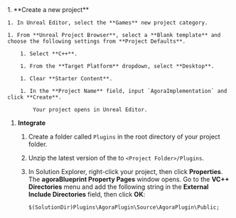 <PlatformWrapper platform="unreal">
1. **Create a new project**

    1. In Unreal Editor, select the **Games** new project category.

    1. From **Unreal Project Browser**, select a **Blank template** and choose the following settings from **Project Defaults**.

        1. Select **C++**.

        1. From the **Target Platform** dropdown, select **Desktop**.

        1. Clear **Starter Content**.

        1. In the **Project Name** field, input `AgoraImplementation` and click **Create**.

            Your project opens in Unreal Editor.

1. **Integrate <Vpd k="SDK" />**

    1. Create a folder called `Plugins` in the root directory of your project folder.

    1. Unzip the latest version of the [<Vpd k="SDK" />](/sdks) to `<Project Folder>/Plugins`.

    1. In Solution Explorer, right-click your project, then click **Properties**. The **agoraBlueprint Property Pages** window opens. Go to the **VC++ Directories** menu and add the following string in the **External Include Directories** field, then click **OK**:

        ```
        $(SolutionDir)Plugins\AgoraPlugin\Source\AgoraPlugin\Public;
        ```
</PlatformWrapper>